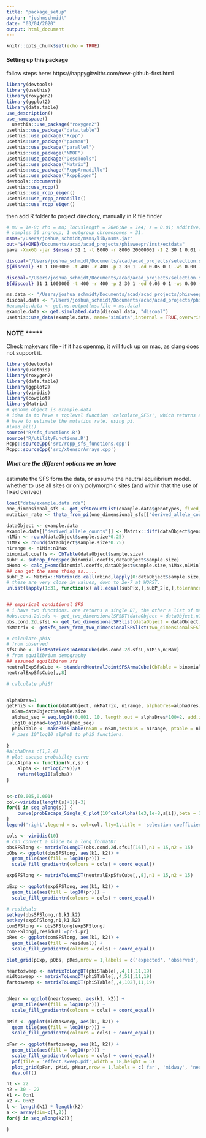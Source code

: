```yaml
---
title: "package_setup"
author: "joshmschmidt"
date: "03/04/2020"
output: html_document
---
```


```r
knitr::opts_chunk$set(echo = TRUE)
```
#### Setting up this package
follow steps here: https://happygitwithr.com/new-github-first.html

```r
library(devtools)
library(usethis)
library(roxygen2)
library(ggplot2)
library(data.table)
use_description()
use_namespace()
  usethis::use_package("roxygen2")
usethis::use_package("data.table")
usethis::use_package("Rcpp")
usethis::use_package("pacman")
usethis::use_package("parallel")
usethis::use_package("NMOF")
usethis::use_package("DescTools")
usethis::use_package("Matrix")
usethis::use_package("RcppArmadillo")
usethis::use_package("RcppEigen")
devtools::document()
usethis::use_rcpp()
usethis::use_rcpp_eigen()
usethis::use_rcpp_armadillo()
usethis::use_rcpp_eigen()

```


then add R folder to project directory, manually in R file finder

```bash
# mu = 1e-8; rho = mu; locuslength = 20e6;Ne = 1e4; s = 0.01; additive;
# samples 30 ingroup, 1 outgroup chromosomes = 31.
msms="/Users/joshua_schmidt/msms/lib/msms.jar"
out="${HOME}/Documents/acad/acad_projects/phisweepr/inst/extdata"
java -Xmx6G -jar ${msms} 31 1 -t 8000 -r 8000 20000001 -I 2 30 1 0.01 -SAA 200 -SaA 100  -Sc 0 2 0 0 0 -SF 0 -N 10000 -seed 101010 -Smark -Sp 0.5 -oFP 0.00000000 > ${out}/msms.selection.outgroup.txt

discoal="/Users/joshua_schmidt/Documents/acad/acad_projects/selection.statistics/projectBins/discoal/discoal" 
${discoal} 31 1 1000000 -t 400 -r 400 -p 2 30 1 -ed 0.05 0 1 -ws 0.00 -a 200 -x 0.5 -c 0.7 -i 4 > ${out}/discoal.selection.outgroup.txt

discoal="/Users/joshua_schmidt/Documents/acad/acad_projects/selection.statistics/projectBins/discoal/discoal" 
${discoal} 31 1 1000000 -t 400 -r 400 -p 2 30 1 -ed 0.05 0 1 -ws 0.00 -a 200 -x 0.5 -c 0.7 -i 4 > ${out}/discoal.neutral.outgroup.txt

``` 

```r
ms.data <- "/Users/joshua_schmidt/Documents/acad/acad_projects/phisweepr/inst/extdata/msms.selection.outgroup.txt"
discoal.data <- "/Users/joshua_schmidt/Documents/acad/acad_projects/phisweepr/inst/extdata/discoal.selection.outgroup.txt"
#example.data <- get.ms.output(ms.file = ms.data)
example.data <- get.simulated.data(discoal.data, "discoal")
usethis::use_data(example.data, name="simData",internal = TRUE,overwrite = TRUE)
```

### NOTE *****
Check makevars file - if it has openmp, it will fuck up on mac, as clang does not support it.

```r
library(devtools)
library(usethis)
library(roxygen2)
library(data.table)
library(ggplot2)
library(viridis)
library(cowplot)
library(Matrix)
# genome object is example.data
# idea is to have a toplevel function 'calculate_SFSs', which returns a list object with 1-d SFS, 2-d SFS, empirical and theoretocal 
# have to estimate the mutation rate. using pi.
#load_all()
source('R/sfs_functions.R')
source('R/utilityFunctions.R')
Rcpp::sourceCpp('src/rcpp_sfs_functions.cpp')
Rcpp::sourceCpp('src/xtensorArrays.cpp')

```


##### What are the different options we an have
estimate the SFS form the data, or assume the neutral equilibrium model.  
whether to use all sites or only polymorphic sites (and within that the use of fixed derived)  


```r
load("data/example.data.rda")
one_dimensional_sfs <- get_sfsDcountList(example.data$genotypes, fixed_derived = FALSE)
mutation_rate <- theta_from_pi(one_dimensional_sfs[["derived_allele_counts"]],nSam = example.data$sample.size, locusLength = example.data$locusLength)

dataObject <- example.data
example.data[["derived_allele_counts"]] <- Matrix::diff(dataObject$genotypes@p)
n1Min <- round(dataObject$sample.size*0.25)
n1Max <- round(dataObject$sample.size*0.75)
n1range <- n1Min:n1Max
binomial.coeffs <- CbTable(dataObject$sample.size)
subP <- subPop_freqSpec(binomial.coeffs,dataObject$sample.size)
pHomo <- calc_pHomo(binomial.coeffs,dataObject$sample.size,n1Max,n1Min)
## can get the same thing as.....
subP_2 <- Matrix::Matrix(do.call(rbind,lapply(0:dataObject$sample.size,function(x) {sfs <- numeric(dataObject$sample.size+1); if(x > 1) {sfs[1:x] <-  1/(0:(x-1))}; sfs[1] <- 0; sfs })),sparse = TRUE)
# these are very close in values, down to 2e-7 at WORST.
unlist(lapply(1:31, function(x) all.equal(subP[x,],subP_2[x,],tolerance = 2e-7)))


## empirical conditional SFS
# i have two functions. one returns a single DT, the other a list of matrices.
#obs.cond.2d.sfs <- get_two_dimensionalSFSDT(dataObject = dataObject,n1Min = 1,n1Max = 30,monomorphic = FALSE,fixedDerived = FALSE)
obs.cond.2d.sfsL <- get_two_dimensionalSFSlist(dataObject = dataObject,n1Min = 1,n1Max = 30,monomorphic = FALSE,fixedDerived = FALSE)
nkMatrix <- getSfs_perN_from_two_dimensionalSFSlist(two_dimensionalSFSlist = obs.cond.2d.sfsL,monomorphic = FALSE,fixedDerived = FALSE)

# calculate phiN
# from observed
sfsCube <- listMatricesToArmaCube(obs.cond.2d.sfsL,n1Min,n1Max)
# from equilibrium demography 
## assumed equilibirum sfs
neutralExpSfsCube <- standardNeutralJointSFSArmaCube(CbTable = binomial.coeffs,pHomo = pHomo, n1Min = n1Min, n1Max = n1Max, nSam = dataObject$sample.size,theta = mutation_rate, monomorphic = FALSE,fixedDerived = FALSE)
neutralExpSfsCube[,,8]

# calculate phiS!


alphaDres=1
getPhiS <- function(dataObject, nkMatrix, n1range, alphaDres=alphaDres,beta=1){
  nSam=dataObject$sample.size
  alphad_seq = seq.log10(0.001, 10, length.out = alphaDres*100+2, add.zero = TRUE)
  log10_alphad=log10(alphad_seq)
  phiSTable <- makePhiSTable(nSam = nSam,testN1s = n1range, ptable = nkMatrix, alphad = 10^log10_alphad,1)
  # pass 10^log10_alphaD to phiS functions.
  
}
#alphaDres c(1,2,4)
# plot escape probabilty curve
calcAlpha <- function(N,r,s) {
    alpha <- (r*log(2*N))/s
    return(log10(alpha))
}


s<-c(0.005,0.001)
col<-viridis(length(s)+1)[-3]
for(i in seq_along(s)) {
    curve(probEscape_Single_C_plot(10^calcAlpha(1e3,1e-8,s[i]),beta = 1,d=x),-0.5e6,0.5e6,n = 500, add=i!=1, col=col[i], main="Reduction of diveristy due to a selective sweep",lwd=2.5,ylab='Pr. escape a sweep',xlab='distance from sweep (bp)')
}
legend('right',legend = s, col=col, lty=1,title = 'selection coefficient',bty='n')


```

```r
cols <- viridis(10)
# can convert a slice to a long formatDT
obsSFSlong <- matrixToLongDT(obs.cond.2d.sfsL[[16]],n1 = 15,n2 = 15)
pObs <- ggplot(obsSFSlong, aes(k1, k2)) +
  geom_tile(aes(fill = log10(pr))) +
  scale_fill_gradientn(colours = cols) + coord_equal()
```

```r
expSFSlong <- matrixToLongDT(neutralExpSfsCube[,,8],n1 = 15,n2 = 15)

pExp <- ggplot(expSFSlong, aes(k1, k2)) +
  geom_tile(aes(fill = log10(pr))) +
  scale_fill_gradientn(colours = cols) + coord_equal()
```

```r
# residuals
setkey(obsSFSlong,n1,k1,k2)
setkey(expSFSlong,n1,k1,k2) 
comSFSlong <- obsSFSlong[expSFSlong]
comSFSlong[,residual:=pr-i.pr]
pRes <- ggplot(comSFSlong, aes(k1, k2)) +
  geom_tile(aes(fill = residual)) +
  scale_fill_gradientn(colours = cols) + coord_equal()

plot_grid(pExp, pObs, pRes,nrow = 1,labels = c('expected', 'observed', 'residuals: obs-exp'),align = "hv")
```



```r
neartosweep <- matrixToLongDT(phiSTable[,,4,1],11,19)
midtosweep <- matrixToLongDT(phiSTable[,,4,51],11,19)
fartosweep <- matrixToLongDT(phiSTable[,,4,102],11,19)


pNear <- ggplot(neartosweep, aes(k1, k2)) +
  geom_tile(aes(fill = log10(pr))) +
  scale_fill_gradientn(colours = cols) + coord_equal()
  
pMid <- ggplot(midtosweep, aes(k1, k2)) +
  geom_tile(aes(fill = log10(pr))) +
  scale_fill_gradientn(colours = cols) + coord_equal()
  
pFar <- ggplot(fartosweep, aes(k1, k2)) +
  geom_tile(aes(fill = log10(pr))) +
  scale_fill_gradientn(colours = cols) + coord_equal()
  pdf(file = 'effect.sweep.pdf',width = 18,height = 5)
  plot_grid(pFar, pMid, pNear,nrow = 1,labels = c('far', 'midway', 'near'),align = "hv")
  dev.off()
```



```r
n1 <- 22
n2 = 30 - 22
k1 <- 0:n1
k2 <- 0:n2
l <- length(k1) * length(k2)
a <- array(dim=c(l,2))
for(j in seq_along(k2)){
  
}
```

